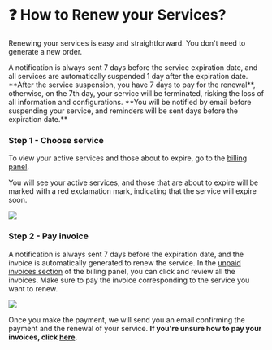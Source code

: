 # ❓ How to Renew your Services?


Renewing your services is easy and straightforward. You don't need to generate a new order.

<Callout>
    A notification is always sent 7 days before the service expiration date, and all services are automatically suspended 1 day after the expiration date. **After the service suspension, you have 7 days to pay for the renewal**, otherwise, on the 7th day, your service will be terminated, risking the loss of all information and configurations. **You will be notified by email before suspending your service, and reminders will be sent days before the expiration date.**
</Callout>

<Steps>

### Step 1 - Choose service
To view your active services and those about to expire, go to the [billing panel](https://billing.vexyhost.com/clientarea.php).

You will see your active services, and those that are about to expire will be marked with a red exclamation mark, indicating that the service will expire soon.

![](https://i.imgur.com/S85fir8.png)

### Step 2 - Pay invoice

A notification is always sent 7 days before the expiration date, and the invoice is automatically generated to renew the service. In the [unpaid invoices section](https://billing.vexyhost.com/clientarea.php?action=invoices) of the billing panel, you can click and review all the invoices. Make sure to pay the invoice corresponding to the service you want to renew.

![](https://i.imgur.com/9KEB6SV.png)

</Steps>

Once you make the payment, we will send you an email confirming the payment and the renewal of your service. **If you're unsure how to pay your invoices, click [here](/payments-country).**
